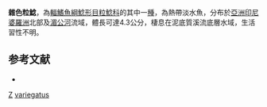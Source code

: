 {{Speciesbox 
| taxon = Akysis variegatus
| status = NE
| status_system = IUCN3.1
| authority = [[Bleeker|Bleeker]], 1846
| synonyms = *''Pimelodus variegatus'', Bleeker, 1846
}}
'''雜色粒鯰'''，為[[輻鰭魚綱|輻鰭魚綱]][[鯰形目|鯰形目]][[粒鯰科|粒鯰科]]的其中一[[種|種]]，為熱帶淡水魚，分布於[[亞洲|亞洲]][[印尼|印尼]][[婆羅洲|婆羅洲]]北部及[[湄公河|湄公河]]流域，體長可達4.3公分，棲息在泥底質溪流底層水域，生活習性不明。

==参考文献==
*{{FishBase_species|genus=Akysis|species=variegatus|year=2015|month=2}}

{{Taxonbar}}

[[Category:1846年描述的鱼类|Z]]
[[Category:粒鯰屬|variegatus]]